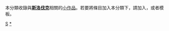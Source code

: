 {{Catnav|頁面分類|地理|国家|欧洲国家|斯洛伐克}}
{{hiddencat}}
{{WPSS-cat}}
本分類收錄與'''[[斯洛伐克|斯洛伐克]]'''相關的[[Wikipedia:小作品|小作品]]。若要將條目加入本分類下，請加入'''{{tl|Slovakia-stub}}'''，或者'''{{tl|斯洛伐克小作品}}'''模板。

[[Category:歐洲小作品|S]]
[[Category:斯洛伐克|*]]